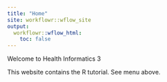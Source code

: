 ```yaml
---
title: "Home"
site: workflowr::wflow_site
output:
  workflowr::wflow_html:
    toc: false
---
```


Welcome to Health Informatics 3 

This website contains the R tutorial.  See menu above.



